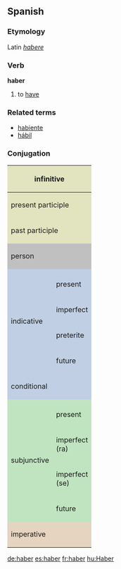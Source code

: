 ==Spanish==
===Etymology===
Latin ''[[habere]]''
===Verb===
'''haber'''

# to [[have]]

===Related terms===
*[[habiente]]
*[[hábil]]

===Conjugation===

<center>
{| style="background:#F0F0F0"

|-
! colspan="3" style="background:#e2e4c0" | infinitive
| colspan="5" | haber

|-
! colspan="3" style="background:#e2e4c0" | present participle
| colspan="5" | [[habiendo]]

|-
! colspan="3" style="background:#e2e4c0" | past participle
| colspan="5" | [[habido]]

|-
! colspan="2" rowspan="2" style="background:#C0C0C0" | person
! colspan="3" style="background:#C0C0C0" | singular
! colspan="3" style="background:#C0C0C0" | plural

|-
! style="background:#C0C0C0;width:12.5%" | first
! style="background:#C0C0C0;width:12.5%" | second
! style="background:#C0C0C0;width:12.5%" | third
! style="background:#C0C0C0;width:12.5%" | first
! style="background:#C0C0C0;width:12.5%" | second
! style="background:#C0C0C0;width:12.5%" | third

|-
! rowspan="5" style="background:#c0cfe4" | indicative

! style="background:#c0cfe4" colspan="1" | 
! style="background:#c0cfe4" | yo
! style="background:#c0cfe4" | tú
! style="background:#c0cfe4" | usted
! style="background:#c0cfe4" | nosotros
! style="background:#c0cfe4" | vosotros
! style="background:#c0cfe4" | ustedes

|-
! style="height:3em;background:#c0cfe4" | present
| he
| has
| ha, hay
| hemos
| habéis
| han

|-
! style="height:3em;background:#c0cfe4" | imperfect
| había
| habías
| había
| habíamos
| habíais
| habían

|-
! style="height:3em;background:#c0cfe4" | preterite
| hube
| hubiste
| hubo
| hubimos
| hubisteis
| hubieron

|-
! style="height:3em;background:#c0cfe4" | future
| habré
| habrás
| habrá
| habremos
| habréis
| habrán

|-
! colspan="2" style="height:3em;background:#c0cfe4" | conditional
| habría
| habrías
| habría
| habríamos
| habríais
| habrían

|-
! rowspan="5" style="background:#c0e4c0" | subjunctive
! style="background:#c0e4c0" | 
! style="background:#c0e4c0" | yo
! style="background:#c0e4c0" | tú
! style="background:#c0e4c0" | usted
! style="background:#c0e4c0" | nosotros
! style="background:#c0e4c0" | vosotros
! style="background:#c0e4c0" | ustedes

|-
! style="height:3em;background:#c0e4c0" | present
| haya
| hayas
| haya
| hayamos
| hayáis
| hayan

|-
! style="height:3em;background:#c0e4c0" rowspan="1" | imperfect<br>(ra)
| hubiera
| hubieras
| hubiera
| hubiéramos
| hubierais
| hubieran

|-
! style="height:3em;background:#c0e4c0" rowspan="1" | imperfect<br>(se)
| hubiese
| hubieses
| hubiese
| hubiésemos
| hubieseis
| hubiesen

|-
! style="height:3em;background:#c0e4c0" rowspan="1" | future
| hubiere
| hubieres
| hubiere
| hubiéremos
| hubiereis
| hubieren

|-
! colspan="2" rowspan="2" style="height:3em;background:#e4d4c0" | imperative
! style="background:#e4d4c0" | -
! style="background:#e4d4c0" | tu
! style="background:#e4d4c0" | usted
! style="background:#e4d4c0" | nosotros
! style="background:#e4d4c0" | vosotros
! style="background:#e4d4c0" | ustedes

|-
|
| he
| haya
| hayamos
| habed
| hayan

|}
</center>

[[de:haber]]
[[es:haber]]
[[fr:haber]]
[[hu:Haber]]